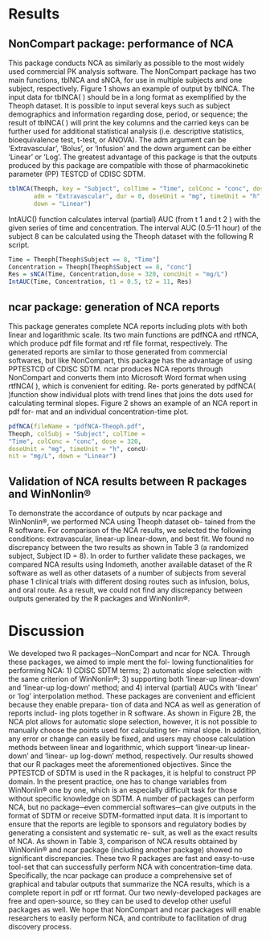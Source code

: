# Results

## NonCompart package: performance of NCA

This package conducts NCA as similarly as possible to the most widely used commercial PK analysis software. 
The NonCompart package has two main functions, tblNCA and sNCA, for use in multiple subjects and one subject, respectively. 
Figure 1 shows an example of output by tblNCA. The input data for tblNCA( ) should be in a long format as exemplified by the Theoph dataset.
It is possible to input several keys such as subject demographics and information regarding dose, period, or sequence; the result of tblNCA( ) will print the key columns and the carried keys can be further used for additional statistical analysis (i.e. descriptive statistics, bioequivalence test, t-test, or ANOVA). 
The adm argument can be 'Extravascular', 'Bolus', or 'Infusion' and the down argument can be either 'Linear' or 'Log'. 
The greatest advantage of this package is that the outputs produced by this package are compatible with those of pharmacokinetic parameter (PP) TESTCD of CDISC SDTM.

```r
tblNCA(Theoph, key = "Subject", colTime = "Time", colConc = "conc", dose = 320, 
       adm = "Extravascular", dur = 0, doseUnit = "mg", timeUnit = "h", concUnit = "mg/L", 
       down = "Linear")
```

IntAUC() function calculates interval (partial) AUC (from t 1 and t 2 ) with the given series of time and concentration. 
The interval AUC (0.5–11 hour) of the subject 8 can be calculated using the Theoph dataset with the following R script.

```r
Time = Theoph[Theoph$Subject == 8, "Time"]
Concentration = Theoph[Theoph$Subject == 8, "conc"]
Res = sNCA(Time, Concentration,dose = 320, concUnit = "mg/L")
IntAUC(Time, Concentration, t1 = 0.5, t2 = 11, Res)
```

<!-- # [1] 58.26022 -->

## ncar package: generation of NCA reports

This package generates complete NCA reports including plots
with both linear and logarithmic scale. Its two main functions
are pdfNCA and rtfNCA, which produce pdf file format
and rtf file format, respectively. The generated reports are
similar to those generated from commercial softwares, but like
NonCompart, this package has the advantage of using PPTESTCD of CDISC SDTM. ncar produces NCA reports through
NonCompart and converts them into Microsoft Word format
when using rtfNCA( ), which is convenient for editing. Re-
ports generated by pdfNCA( )function show individual plots
with trend lines that joins the dots used for calculating terminal
slopes. Figure 2 shows an example of an NCA report in pdf for-
mat and an individual concentration-time plot.

```r
pdfNCA(fileName = "pdfNCA-Theoph.pdf",
Theoph, colSubj = "Subject", colTime =
"Time", colConc = "conc", dose = 320,
doseUnit = "mg", timeUnit = "h", concU-
nit = "mg/L", down = "Linear")
```

## Validation of NCA results between R packages and WinNonlin®

To demonstrate the accordance of outputs by ncar package and
WinNonlin®, we performed NCA using Theoph dataset ob-
tained from the R software. For comparison of the NCA results,
we selected the following conditions: extravascular, linear-up
linear-down, and best fit. We found no discrepancy between the
two results as shown in Table 3 (a randomized subject, Subject
ID = 8).
In order to further validate these packages, we compared NCA
results using Indometh, another available dataset of the R
software as well as other datasets of a number of subjects from
several phase 1 clinical trials with different dosing routes such
as infusion, bolus, and oral route. As a result, we could not find
any discrepancy between outputs generated by the R packages
and WinNonlin®.

# Discussion

We developed two R packages─NonCompart and ncar for
NCA. Through these packages, we aimed to imple ment the fol-
lowing functionalities for performing NCA: 1) CDISC SDTM
terms; 2) automatic slope selection with the same criterion of
WinNonlin®; 3) supporting both ‘linear-up linear-down’ and
‘linear-up log-down’ method; and 4) interval (partial) AUCs
with ‘linear’ or ‘log’ interpolation method. These packages
are convenient and efficient because they enable prepara-
tion of data and NCA as well as generation of reports includ-
ing plots together in R software. As shown in Figure 2B, the
NCA plot allows for automatic slope selection, however, it is not
possible to manually choose the points used for calculating ter-
minal slope. In addition, any error or change can easily be fixed,
and users may choose calculation methods between linear and
logarithmic, which support ‘linear-up linear-down’ and ‘linear-
up log-down’ method, respectively. Our results showed that our
R packages meet the aforementioned objectives.
Since the PPTESTCD of SDTM is used in the R packages, it
is helpful to construct PP domain. In the present practice, one
has to change variables from WinNonlin® one by one, which is
an especially difficult task for those without specific knowledge
on SDTM. A number of packages can perform NCA, but no
package─even commercial softwares─can give outputs in the
format of SDTM or receive SDTM-formatted input data. It is
important to ensure that the reports are legible to sponsors and
regulatory bodies by generating a consistent and systematic re-
sult, as well as the exact results of NCA.
As shown in Table 3, comparison of NCA results obtained
by WinNonlin® and ncar package (including another package)
showed no significant discrepancies. These two R packages are
fast and easy-to-use tool-set that can successfully perform NCA
with concentration–time data. Specifically, the ncar package can
produce a comprehensive set of graphical and tabular outputs
that summarize the NCA results, which is a complete report in
pdf or rtf format. Our two newly-developed packages are free
and open-source, so they can be used to develop other useful
packages as well. We hope that NonCompart and ncar packages
will enable researchers to easily perform NCA, and contribute
to facilitation of drug discovery process.
